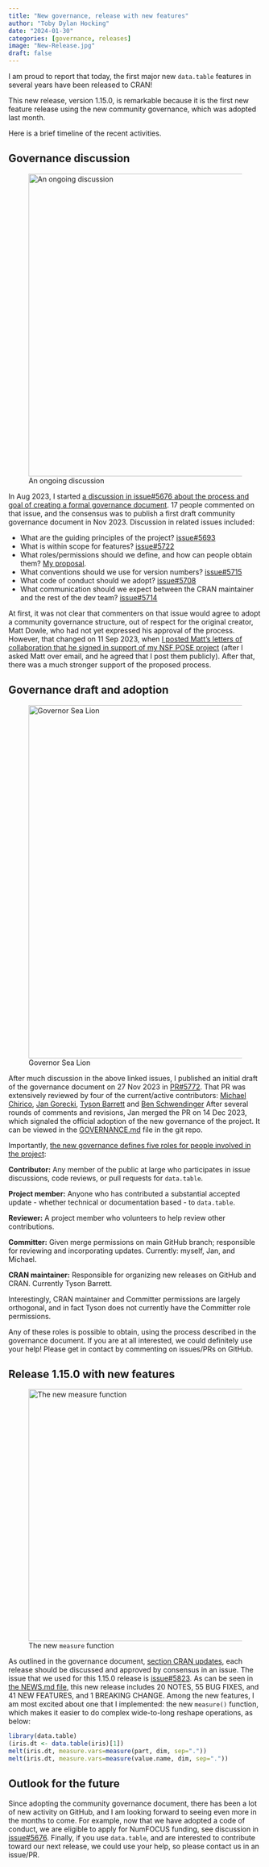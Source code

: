 ```yaml
---
title: "New governance, release with new features"
author: "Toby Dylan Hocking"
date: "2024-01-30"
categories: [governance, releases]
image: "New-Release.jpg"
draft: false
---
```


I am proud to report that today, the first major new `data.table` features in several years have been released to CRAN!

This new release, version 1.15.0, is remarkable because it is the first new feature release using the new community governance, which was adopted last month.

Here is a brief timeline of the recent activities.

## Governance discussion

![An ongoing discussion](https://images.edrawmax.com/examples/blank-timeline-template/timeline7.png){fig-align="center" width="600"}

In Aug 2023, I started [a discussion in issue#5676 about the process and goal of creating a formal governance document](https://github.com/Rdatatable/data.table/issues/5676). 17 people commented on that issue, and the consensus was to publish a first draft community governance document in Nov 2023. Discussion in related issues included:

-   What are the guiding principles of the project? [issue#5693](https://github.com/Rdatatable/data.table/issues/5693)
-   What is within scope for features? [issue#5722](https://github.com/Rdatatable/data.table/issues/5722)
-   What roles/permissions should we define, and how can people obtain them? [My proposal](https://github.com/Rdatatable/data.table/issues/5676#issuecomment-1778507769).
-   What conventions should we use for version numbers? [issue#5715](https://github.com/Rdatatable/data.table/issues/5715)
-   What code of conduct should we adopt? [issue#5708](https://github.com/Rdatatable/data.table/issues/5708)
-   What communication should we expect between the CRAN maintainer and the rest of the dev team? [issue#5714](https://github.com/Rdatatable/data.table/issues/5714)

At first, it was not clear that commenters on that issue would agree to adopt a community governance structure, out of respect for the original creator, Matt Dowle, who had not yet expressed his approval of the process. However, that changed on 11 Sep 2023, when [I posted Matt's letters of collaboration that he signed in support of my NSF POSE project](https://github.com/Rdatatable/data.table/issues/5676#issuecomment-1714888990) (after I asked Matt over email, and he agreed that I post them publicly). After that, there was a much stronger support of the proposed process.

## Governance draft and adoption

![Governor Sea Lion](https://thumbs.dreamstime.com/b/portrait-sealion-dressed-formal-business-suit-office-boss-made-generative-ai-280900566.jpg){fig-align="center" width="700"}

After much discussion in the above linked issues, I published an initial draft of the governance document on 27 Nov 2023 in [PR#5772](https://github.com/Rdatatable/data.table/pull/5772). That PR was extensively reviewed by four of the current/active contributors: [Michael Chirico](https://github.com/MichaelChirico), [Jan Gorecki](https://github.com/jangorecki), [Tyson Barrett](https://github.com/TysonStanley) and [Ben Schwendinger](https://github.com/ben-schwen) After several rounds of comments and revisions, Jan merged the PR on 14 Dec 2023, which signaled the official adoption of the new governance of the project. It can be viewed in the [GOVERNANCE.md](https://github.com/Rdatatable/data.table/blob/master/GOVERNANCE.md) file in the git repo.

Importantly, [the new governance defines five roles for people involved in the project](https://github.com/Rdatatable/data.table/blob/master/GOVERNANCE.md#roles):

<i class="fa-solid fa-hand-holding-heart"></i> **Contributor:** Any member of the public at large who participates in issue discussions, code reviews, or pull requests for `data.table`.

<i class="fa-solid fa-people-group"></i> **Project member:** Anyone who has contributed a substantial accepted update - whether technical or documentation based - to `data.table`.

<i class="fa-solid fa-magnifying-glass"></i> **Reviewer:** A project member who volunteers to help review other contributions.

<i class="fa-solid fa-code-branch"></i> **Committer:** Given merge permissions on main GitHub branch; responsible for reviewing and incorporating updates. Currently: myself, Jan, and Michael.

<i class="fa-solid fa-boxes-packing"></i>**CRAN maintainer:** Responsible for organizing new releases on GitHub and CRAN. Currently Tyson Barrett.

Interestingly, CRAN maintainer and Committer permissions are largely orthogonal, and in fact Tyson does not currently have the Committer role permissions.

Any of these roles is possible to obtain, using the process described in the governance document. If you are at all interested, we could definitely use your help! Please get in contact by commenting on issues/PRs on GitHub.

## Release 1.15.0 with new features

![The new `measure` function](https://m.media-amazon.com/images/I/71JtTYHW8WL.jpg){fig-align="center" width="500"}

As outlined in the governance document, [section CRAN updates](https://github.com/Rdatatable/data.table/blob/master/GOVERNANCE.md#cran-updates), each release should be discussed and approved by consensus in an issue. The issue that we used for this 1.15.0 release is [issue#5823](https://github.com/Rdatatable/data.table/issues/5823). As can be seen in [the NEWS.md file](https://github.com/Rdatatable/data.table/blob/master/NEWS.md), this new release includes 20 NOTES, 55 BUG FIXES, and 41 NEW FEATURES, and 1 BREAKING CHANGE. Among the new features, I am most excited about one that I implemented: the new `measure()` function, which makes it easier to do complex wide-to-long reshape operations, as below:

```r
library(data.table)
(iris.dt <- data.table(iris)[1])
melt(iris.dt, measure.vars=measure(part, dim, sep="."))
melt(iris.dt, measure.vars=measure(value.name, dim, sep="."))
```

## Outlook for the future

Since adopting the community governance document, there has been a lot of new activity on GitHub, and I am looking forward to seeing even more in the months to come. For example, now that we have adopted a code of conduct, we are eligible to apply for NumFOCUS funding, see discussion in [issue#5676](https://github.com/Rdatatable/data.table/issues/5675). Finally, if you use `data.table`, and are interested to contribute toward our next release, we could use your help, so please contact us in an issue/PR.
